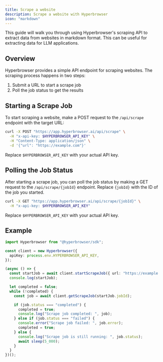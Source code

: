 ```yaml
---
title: Scrape a website
description: Scrape a website with Hyperbrowser
icon: "markdown"
---
```


This guide will walk you through using Hyperbrowser's scraping API to extract data from websites in markdown format.
This can be useful for extracting data for LLM applications.

## Overview

Hyperbrowser provides a simple API endpoint for scraping websites. The scraping process happens in two steps:

1. Submit a URL to start a scrape job
2. Poll the job status to get the results

## Starting a Scrape Job

To start scraping a website, make a POST request to the `/api/scrape` endpoint with the target URL:

```bash
curl -X POST "https://app.hyperbrowser.ai/api/scrape" \
  -H "x-api-key: $HYPERBROWSER_API_KEY" \
  -H "Content-Type: application/json" \
  -d '{"url": "https://example.com"}'
```

Replace `$HYPERBROWSER_API_KEY` with your actual API key.

## Polling the Job Status

After starting a scrape job, you can poll the job status by making a GET request to the `/api/scrape/{jobId}` endpoint. Replace `{jobId}` with the ID of the job you started.

```bash
curl -X GET "https://app.hyperbrowser.ai/api/scrape/{jobId}" \
  -H "x-api-key: $HYPERBROWSER_API_KEY"
```

Replace `$HYPERBROWSER_API_KEY` with your actual API key.

## Example

```typescript
import Hyperbrowser from "@hyperbrowser/sdk";

const client = new Hyperbrowser({
  apiKey: process.env.HYPERBROWSER_API_KEY,
});

(async () => {
  const startJob = await client.startScrapeJob({ url: "https://example.com" });
  console.log(startJob);

  let completed = false;
  while (!completed) {
    const job = await client.getScrapeJob(startJob.jobId);

    if (job.status === "completed") {
      completed = true;
      console.log("Scrape job completed: ", job);
    } else if (job.status === "failed") {
      console.error("Scrape job failed: ", job.error);
      completed = true;
    } else {
      console.log("Scrape job is still running: ", job.status);
      await sleep(5_000);
    }
  }
})();
```
